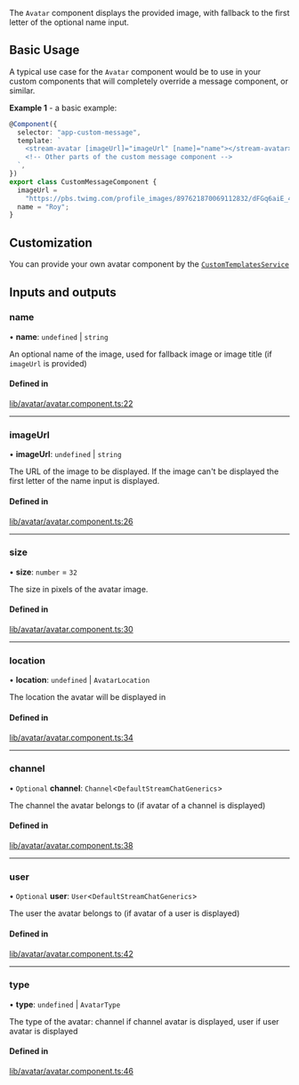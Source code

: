 The `Avatar` component displays the provided image, with fallback to the first letter of the optional name input.

## Basic Usage

A typical use case for the `Avatar` component would be to use in your custom components that will completely override a message component, or similar.

**Example 1** - a basic example:

```typescript
@Component({
  selector: "app-custom-message",
  template: `
    <stream-avatar [imageUrl]="imageUrl" [name]="name"></stream-avatar>
    <!-- Other parts of the custom message component -->
  `,
})
export class CustomMessageComponent {
  imageUrl =
    "https://pbs.twimg.com/profile_images/897621870069112832/dFGq6aiE_400x400.jpg";
  name = "Roy";
}
```

## Customization

You can provide your own avatar component by the [`CustomTemplatesService`](../services/CustomTemplatesService.mdx)

[//]: # "Start of generated content"
## Inputs and outputs 


### name

• **name**: `undefined` \| `string`

An optional name of the image, used for fallback image or image title (if `imageUrl` is provided)

#### Defined in

[lib/avatar/avatar.component.ts:22](https://github.com/GetStream/stream-chat-angular/blob/257e898/projects/stream-chat-angular/src/lib/avatar/avatar.component.ts#L22)

___

### imageUrl

• **imageUrl**: `undefined` \| `string`

The URL of the image to be displayed. If the image can't be displayed the first letter of the name input is displayed.

#### Defined in

[lib/avatar/avatar.component.ts:26](https://github.com/GetStream/stream-chat-angular/blob/257e898/projects/stream-chat-angular/src/lib/avatar/avatar.component.ts#L26)

___

### size

• **size**: `number` = `32`

The size in pixels of the avatar image.

#### Defined in

[lib/avatar/avatar.component.ts:30](https://github.com/GetStream/stream-chat-angular/blob/257e898/projects/stream-chat-angular/src/lib/avatar/avatar.component.ts#L30)

___

### location

• **location**: `undefined` \| `AvatarLocation`

The location the avatar will be displayed in

#### Defined in

[lib/avatar/avatar.component.ts:34](https://github.com/GetStream/stream-chat-angular/blob/257e898/projects/stream-chat-angular/src/lib/avatar/avatar.component.ts#L34)

___

### channel

• `Optional` **channel**: `Channel`<`DefaultStreamChatGenerics`\>

The channel the avatar belongs to (if avatar of a channel is displayed)

#### Defined in

[lib/avatar/avatar.component.ts:38](https://github.com/GetStream/stream-chat-angular/blob/257e898/projects/stream-chat-angular/src/lib/avatar/avatar.component.ts#L38)

___

### user

• `Optional` **user**: `User`<`DefaultStreamChatGenerics`\>

The user the avatar belongs to (if avatar of a user is displayed)

#### Defined in

[lib/avatar/avatar.component.ts:42](https://github.com/GetStream/stream-chat-angular/blob/257e898/projects/stream-chat-angular/src/lib/avatar/avatar.component.ts#L42)

___

### type

• **type**: `undefined` \| `AvatarType`

The type of the avatar: channel if channel avatar is displayed, user if user avatar is displayed

#### Defined in

[lib/avatar/avatar.component.ts:46](https://github.com/GetStream/stream-chat-angular/blob/257e898/projects/stream-chat-angular/src/lib/avatar/avatar.component.ts#L46)

[//]: # "End of generated content"
